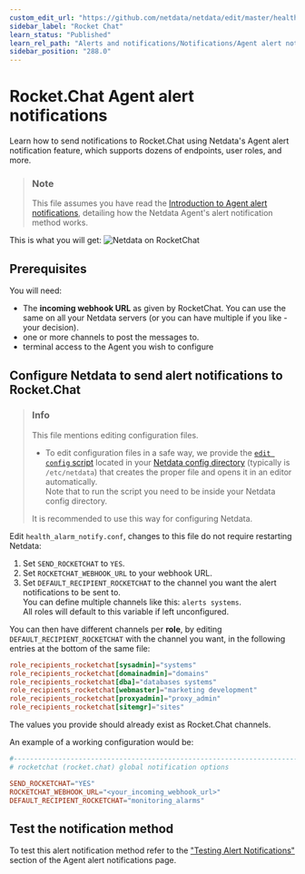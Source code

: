 ```yaml
---
custom_edit_url: "https://github.com/netdata/netdata/edit/master/health/notifications/rocketchat/README.md"
sidebar_label: "Rocket Chat"
learn_status: "Published"
learn_rel_path: "Alerts and notifications/Notifications/Agent alert notifications"
sidebar_position: "288.0"
---
```

# Rocket.Chat Agent alert notifications

Learn how to send notifications to Rocket.Chat using Netdata's Agent alert notification feature, which supports dozens of endpoints, user roles, and more.

> ### Note
>
> This file assumes you have read the [Introduction to Agent alert notifications](/docs/alerts-and-notifications/notifications/agent-alert-notifications), detailing how the Netdata Agent's alert notification method works.

This is what you will get:
![Netdata on RocketChat](https://i.imgur.com/Zu4t3j3.png)

## Prerequisites

You will need:

- The **incoming webhook URL** as given by RocketChat. You can use the same on all your Netdata servers (or you can have multiple if you like - your decision).
- one or more channels to post the messages to.
- terminal access to the Agent you wish to configure

## Configure Netdata to send alert notifications to Rocket.Chat

> ### Info
>
> This file mentions editing configuration files.  
>
> - To edit configuration files in a safe way, we provide the [`edit config` script](/docs/getting-started/manage-and-configure/configuration#use-edit-config-to-edit-configuration-files) located in your [Netdata config directory](/docs/getting-started/manage-and-configure/configuration#the-netdata-config-directory) (typically is `/etc/netdata`) that creates the proper file and opens it in an editor automatically.  
> Note that to run the script you need to be inside your Netdata config directory.
>
> It is recommended to use this way for configuring Netdata.

Edit `health_alarm_notify.conf`, changes to this file do not require restarting Netdata:

1. Set `SEND_ROCKETCHAT` to `YES`.
2. Set `ROCKETCHAT_WEBHOOK_URL` to your webhook URL.
3. Set `DEFAULT_RECIPIENT_ROCKETCHAT` to the channel you want the alert notifications to be sent to.  
   You can define multiple channels like this: `alerts systems`.  
   All roles will default to this variable if left unconfigured.

You can then have different channels per **role**, by editing `DEFAULT_RECIPIENT_ROCKETCHAT` with the channel you want, in the following entries at the bottom of the same file:

```conf
role_recipients_rocketchat[sysadmin]="systems"
role_recipients_rocketchat[domainadmin]="domains"
role_recipients_rocketchat[dba]="databases systems"
role_recipients_rocketchat[webmaster]="marketing development"
role_recipients_rocketchat[proxyadmin]="proxy_admin"
role_recipients_rocketchat[sitemgr]="sites"
```

The values you provide should already exist as Rocket.Chat channels.

An example of a working configuration would be:

```conf
#------------------------------------------------------------------------------
# rocketchat (rocket.chat) global notification options

SEND_ROCKETCHAT="YES"
ROCKETCHAT_WEBHOOK_URL="<your_incoming_webhook_url>"
DEFAULT_RECIPIENT_ROCKETCHAT="monitoring_alarms"
```

## Test the notification method

To test this alert notification method refer to the ["Testing Alert Notifications"](/docs/alerts-and-notifications/notifications/agent-alert-notifications#testing-alert-notifications) section of the Agent alert notifications page.

